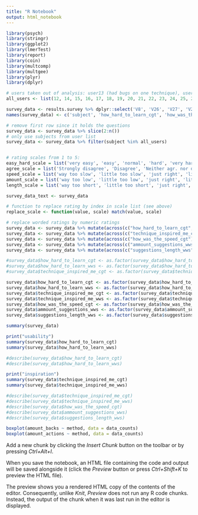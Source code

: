 ```yaml
---
title: "R Notebook"
output: html_notebook
---
```

```r
library(psych)
library(stringr)
library(ggplot2)
library(lmerTest)
library(report)
library(coin)
library(multcomp)
library(multgee)
library(plyr)
library(dplyr)
```

```r
# users taken out of analysis: user13 (had bugs on one technique), user30 (done it on laptop)
all_users <- list(12, 14, 15, 16, 17, 18, 19, 20, 21, 22, 23, 24, 25, 26, 27, 28, 31, 32)

survey_data <- results.survey %>% dplyr::select('V8', 'V26', 'V27', 'V28', 'V34', 'V35', 'V36', 'V37')
names(survey_data) <- c('subject', 'how_hard_to_learn_cgt', 'how_was_the_speed_cgt', 'technique_inspired_me_cgt', 'how_hard_to_learn_wws', 'ammount_suggestions_wws', 'suggestions_length_wws', 'technique_inspired_me_wws')

# remove first row since it holds the questions
survey_data <- survey_data %>% slice(2:n())
# only use subjects from user list
survey_data <- survey_data %>% filter(subject %in% all_users)


# rating scales from 1 to 5:
easy_hard_scale = list('very easy', 'easy', 'normal', 'hard', 'very hard')
agree_scale = list('Strongly disagree', 'Disagree', 'Neither agr. nor disagr.', 'Agree', 'Strongly agree')
speed_scale = list('way too slow', 'little too slow', 'just right', 'little too fast', 'way too fast')
amount_scale = list('way too low', 'little too low', 'just right', 'little too high', 'way too high')
length_scale = list('way too short', 'little too short', 'just right', 'little too long', 'way too long')

survey_data_text <- survey_data

# function to replace rating by index in scale list (see above)
replace_scale <- function(value, scale) match(value, scale)

# replace worded ratings by numeric ratings
survey_data <- survey_data %>% mutate(across(c("how_hard_to_learn_cgt", "how_hard_to_learn_wws"), replace_scale, easy_hard_scale))
survey_data <- survey_data %>% mutate(across(c("technique_inspired_me_cgt", "technique_inspired_me_wws"), replace_scale, agree_scale))
survey_data <- survey_data %>% mutate(across(c("how_was_the_speed_cgt"), replace_scale, speed_scale))
survey_data <- survey_data %>% mutate(across(c("ammount_suggestions_wws"), replace_scale, amount_scale))
survey_data <- survey_data %>% mutate(across(c("suggestions_length_wws"), replace_scale, length_scale))

#survey_data$how_hard_to_learn_cgt <- as.factor(survey_data$how_hard_to_learn_cgt)
#survey_data$how_hard_to_learn_wws <- as.factor(survey_data$how_hard_to_learn_wws)
#survey_data$technique_inspired_me_cgt <- as.factor(survey_data$technique_inspired_me_cgt)

survey_data$how_hard_to_learn_cgt <- as.factor(survey_data$how_hard_to_learn_cgt)
survey_data$how_hard_to_learn_wws <- as.factor(survey_data$how_hard_to_learn_wws)
survey_data$technique_inspired_me_cgt <- as.factor(survey_data$technique_inspired_me_cgt)
survey_data$technique_inspired_me_wws <- as.factor(survey_data$technique_inspired_me_wws)
survey_data$how_was_the_speed_cgt <- as.factor(survey_data$how_was_the_speed_cgt)
survey_data$ammount_suggestions_wws <- as.factor(survey_data$ammount_suggestions_wws)
survey_data$suggestions_length_wws <- as.factor(survey_data$suggestions_length_wws)

summary(survey_data)

print("usability")
summary(survey_data$how_hard_to_learn_cgt)
summary(survey_data$how_hard_to_learn_wws)

#describe(survey_data$how_hard_to_learn_cgt)
#describe(survey_data$how_hard_to_learn_wws)

print("inspiration")
summary(survey_data$technique_inspired_me_cgt)
summary(survey_data$technique_inspired_me_wws)

#describe(survey_data$technique_inspired_me_cgt)
#describe(survey_data$technique_inspired_me_wws)
#describe(survey_data$how_was_the_speed_cgt)
#describe(survey_data$ammount_suggestions_wws)
#describe(survey_data$suggestions_length_wws)
```


```r
boxplot(amount_backs ~ method, data = data_counts)
boxplot(amount_actions ~ method, data = data_counts)
```


Add a new chunk by clicking the *Insert Chunk* button on the toolbar or by pressing *Ctrl+Alt+I*.

When you save the notebook, an HTML file containing the code and output will be saved alongside it (click the *Preview* button or press *Ctrl+Shift+K* to preview the HTML file).

The preview shows you a rendered HTML copy of the contents of the editor. Consequently, unlike *Knit*, *Preview* does not run any R code chunks. Instead, the output of the chunk when it was last run in the editor is displayed.
